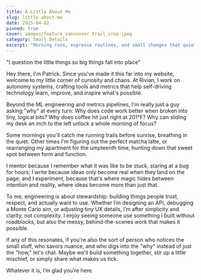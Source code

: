 ```yaml
---
title: A Little About Me
slug: little-about-me
date: 2025-04-02
pinned: true
cover: images/feature_vancouver_trail_crop.jpeg
category: Small Details
excerpt: "Morning runs, espresso routines, and small changes that quietly shape how I build, live, and think."
---
```


<div class="italic text-[1.5em] font-bold">
    <p class="mt-0">"I question the little things so big things fall into place"</p>
</div>

Hey there, I'm Patrick. Since you've made it this far into my website, welcome to my little corner of curiosity and chaos. At Rivian, I work on autonomy systems, crafting tools and metrics that help self-driving technology learn, improve, and inspire what's possible.

Beyond the ML engineering and metrics pipelines, I'm really just a guy asking "why" at every turn: Why does code work better when broken into tiny, logical bits? Why does coffee hit just right at 201°F? Why can sliding my desk an inch to the left unlock a whole morning of focus?

Some mornings you'll catch me running trails before sunrise, breathing in the quiet. Other times I'm figuring out the perfect matcha latte, or rearranging my apartment for the umpteenth time, hunting down that sweet spot between form and function.

I mentor because I remember what it was like to be stuck, staring at a bug for hours; I write because ideas only become real when they land on the page; and I experiment, because that's where magic hides between intention and reality, where ideas become more than just that.

To me, engineering is about stewardship: building things people trust, respect, and actually want to use. Whether I’m designing an API, debugging a Monte Carlo sim, or adjusting tiny UX details, I’m after simplicity and clarity, not complexity. I enjoy seeing someone use something I built without roadblocks, but also the messy, behind-the-scenes work that makes it possible.

If any of this resonates, if you're also the sort of person who notices the small stuff, who savors nuance, and who digs into the "why" instead of just the "how," let's chat. Maybe we'll build something together, stir up a little mischief, or simply share what makes us tick.

Whatever it is, I’m glad you’re here.
